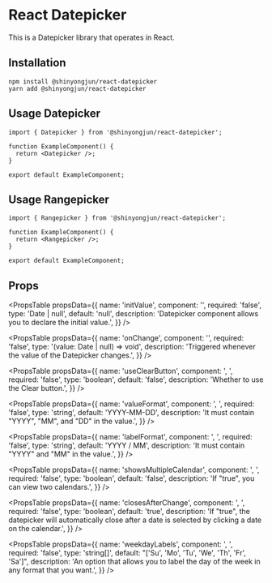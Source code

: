 # React Datepicker

This is a Datepicker library that operates in React.

## Installation

```
npm install @shinyongjun/react-datepicker
yarn add @shinyongjun/react-datepicker
```

## Usage Datepicker

```tsx
import { Datepicker } from '@shinyongjun/react-datepicker';

function ExampleComponent() {
  return <Datepicker />;
}

export default ExampleComponent;
```

## Usage Rangepicker

```tsx
import { Rangepicker } from '@shinyongjun/react-datepicker';

function ExampleComponent() {
  return <Rangepicker />;
}

export default ExampleComponent;
```

## Props

<PropsTable
  propsData={{
    name: 'initValue',
    component: '<Datepicker />',
    required: 'false',
    type: 'Date | null',
    default: 'null',
    description:
      'Datepicker component allows you to declare the initial value.',
  }}
/>

<PropsTable
  propsData={{
    name: 'onChange',
    component: '<Datepicker />',
    required: 'false',
    type: '(value: Date | null) => void',
    description: 'Triggered whenever the value of the Datepicker changes.',
  }}
/>

<PropsTable
  propsData={{
    name: 'useClearButton',
    component: '<Datepicker />, <Rangepicker />',
    required: 'false',
    type: 'boolean',
    default: 'false',
    description: 'Whether to use the Clear button.',
  }}
/>

<PropsTable
  propsData={{
    name: 'valueFormat',
    component: '<Datepicker />, <Rangepicker />',
    required: 'false',
    type: 'string',
    default: 'YYYY-MM-DD',
    description: 'It must contain "YYYY", "MM", and "DD" in the value.',
  }}
/>

<PropsTable
  propsData={{
    name: 'labelFormat',
    component: '<Datepicker />, <Rangepicker />',
    required: 'false',
    type: 'string',
    default: 'YYYY / MM',
    description: 'It must contain "YYYY" and "MM" in the value.',
  }}
/>

<PropsTable
  propsData={{
    name: 'showsMultipleCalendar',
    component: '<Datepicker />, <Rangepicker />',
    required: 'false',
    type: 'boolean',
    default: 'false',
    description: 'If "true", you can view two calendars.',
  }}
/>

<PropsTable
  propsData={{
    name: 'closesAfterChange',
    component: '<Datepicker />, <Rangepicker />',
    required: 'false',
    type: 'boolean',
    default: 'true',
    description:
      'If "true", the datepicker will automatically close after a date is selected by clicking a date on the calendar.',
  }}
/>

<PropsTable
  propsData={{
    name: 'weekdayLabels',
    component: '<Datepicker />, <Rangepicker />',
    required: 'false',
    type: 'string[]',
    default: "['Su', 'Mo', 'Tu', 'We', 'Th', 'Fr', 'Sa']",
    description:
      'An option that allows you to label the day of the week in any format that you want.',
  }}
/>
